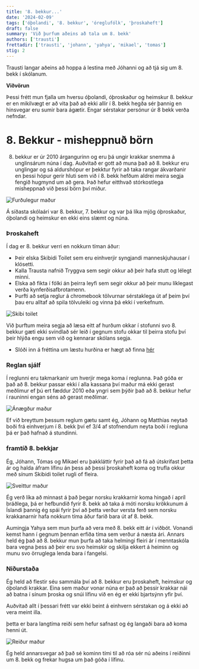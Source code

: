 ```yaml
---
title: '8. bekkur...'
date: '2024-02-09'
tags: ['óþolandi', '8. bekkur', 'óreglufólk', 'þroskaheft']
draft: false
summary: 'Við þurfum aðeins að tala um 8. bekk'
authors: ['trausti']
frettadir: ['trausti', 'johann', 'yahya', 'mikael', 'tomas']
stig: 2
---
```



Trausti langar aðeins að hoppa á lestina með Jóhanni og að tjá sig um 8. bekk í skólanum.


**Viðvörun** 

Þessi frétt mun fjalla um hversu óþolandi, óþroskaður og heimskur 8. bekkur er en mikilvægt er að vita það
að ekki allir í 8. bekk hegða sér þannig en hinsvegar eru sumir bara ágætir.
Engar sérstakar persónur úr 8 bekk verða nefndar.


<TOCInline toc={props.toc} asDisclosure />


# 8. Bekkur - misheppnuð börn


8. bekkur er úr 2010 árgangurinn og eru þá ungir krakkar snemma á unglinsárum núna í dag.
Auðvitað er gott að muna það að 8. bekkur eru unglingar og sá aldurshópur er þekktur fyrir að taka rangar ákvarðanir
en þessi hópur gerir hluti sem við í 8. bekk hefðum aldrei meira segja fengið hugmynd um að gera.
Það hefur eitthvað stórkostlega misheppnað við þessi börn því miður.


![Furðulegur maður](/static/images/faerslur/annad/retarded.jpg)


Á síðasta skólaári var 8. bekkur, 7. bekkur og var þá líka mjög óþroskaður, óþolandi og heimskur en ekki eins 
slæmt og núna.


### Þroskaheft


Í dag er 8. bekkur verri en nokkurn tíman áður:

- Þeir elska Skibidi Toilet sem eru einhverjir syngjandi manneskjuhausar í klósetti.
- Kalla Trausta nafnið Tryggva sem segir okkur að þeir hafa stutt og lélegt minni.
- Elska að fikta í fólki án þeirra leyfi sem segir okkur að þeir munu líklegast verða kynferðisafbrotamenn.
- Þurfti að setja reglur á chromebook tölvurnar sérstaklega út af þeim því þau eru alltaf að spila tölvuleiki og vinna þá ekki í verkefnum.


![Skibi toilet](/static/images/faerslur/annad/skibidi-toilet.webp)


Við þurftum meira segja að læsa eitt af hurðum okkar í stofunni svo 8. bekkur gæti ekki svindlað sér leið í gegnum stofu okkar til þeirra stofu
því þeir hlýða engu sem við og kennarar skólans segja.

- Slóði inn á fréttina um læstu hurðina er hægt að finna [hér](/frettir/stofa-4-lokud)


### Reglan sjálf


Í reglunni eru takmarkanir um hverjir mega koma í reglunna. Það góða er það að 8. bekkur passar ekki í alla kassana því maður má ekki
gerast meðlimur ef þú ert fæddur 2010 eða yngri sem þýðir það að 8. bekkur hefur í rauninni engan séns að gerast meðlimar.


![Ánægður maður](/static/images/faerslur/annad/puttadur-madur.webp)


Ef við breyttum þessum reglum gætu samt ég, Jóhann og Matthías neytað boði frá einhverjum í 8. bekk því ef
3/4 af stofnendum neyta boði í regluna þá er það hafnað á stundinni.


### framtíð 8. bekkjar


Ég, Jóhann, Tómas og Mikael eru þakkláttir fyrir það að fá að útskrifast þetta ár
og halda áfram lífinu án þess að þessi þroskaheft koma og trufla okkur með sínum Skibidi toilet rugli of fleira.


![Sveittur maður](/static/images/faerslur/annad/sveittur-madur.webp)


Ég verð líka að minnast á það þegar norsku krakkarnir koma hingað í apríl bráðlega, þá er hefbundið fyrir 8. bekk að taka á móti
norsku krökkunum á Íslandi þannig ég spái fyrir því að þetta verður versta ferð sem norsku krakkanarnir hafa nokkurn tíma áður farið bara út af 8. bekk.

Aumingja Yahya sem mun þurfa að vera með 8. bekk eitt ár í viðbót. Vonandi kemst hann í gegnum þennan erfiða tíma sem verður á næsta ári.
Annars held ég það að 8. bekkur mun þurfa að taka helmingi fleiri ár í menntaskóla bara vegna þess að þeir eru svo heimskir og
skilja ekkert á heiminn og munu svo örruglega lenda bara í fangelsi.


### Niðurstaða


Ég held að flestir séu sammála því að 8. bekkur eru þroskaheft, heimskur og óþolandi krakkar. 
Eina sem maður vonar núna er það að þessir krakkar nái að batna í sínum þroska og snúi lífinu við en ég er ekki bjartsýnn yfir því.


Auðvitað allt í þessari frétt var ekki beint á einhvern sérstakan og á ekki að vera meint illa.

þetta er bara langtíma reiði sem hefur safnast og ég langaði bara að koma henni út.


![Reiður maður](/static/images/faerslur/annad/angry-man.jpg)


Ég held annarsvegar að það sé kominn tími til að róa sér nú aðeins í reiðinni um 8. bekk og frekar hugsa um það góða í lífinu.